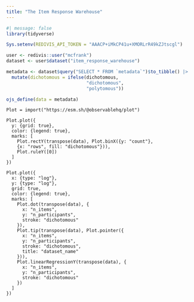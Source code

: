 ```yaml
---
title: "The Item Response Warehouse"
---
```


```r
#| message: false
library(tidyverse)

Sys.setenv(REDIVIS_API_TOKEN = "AAACP+iMkCP41u+XMORLrR49kZJtscgl")

user <- redivis::user("mcfrank")
dataset <- user$dataset("item_response_warehouse")

metadata <- dataset$query("SELECT * FROM `metadata`")$to_tibble() |>
  mutate(dichotomous = ifelse(dichotomous,
                              "dichotomous",
                              "polytomous"))

ojs_define(data = metadata)

```


```ojs
Plot = import("https://esm.sh/@observablehq/plot") 

Plot.plot({
  y: {grid: true},
  color: {legend: true},
  marks: [
    Plot.rectY(transpose(data), Plot.binX({y: "count"}, 
    {x: "rows", fill: "dichotomous"})),
    Plot.ruleY([0])
  ]
})
```

```ojs
Plot.plot({
  x: {type: "log"},
  y: {type: "log"},
  grid: true,
  color: {legend: true},
  marks: [
    Plot.dot(transpose(data), {
      x: "n_items", 
      y: "n_participants", 
      stroke: "dichotomous"
    }),
    Plot.tip(transpose(data), Plot.pointer({
      x: "n_items",
      y: "n_participants",
      stroke: "dichotomous",
      title: "dataset_name"
    })),
    Plot.linearRegressionY(transpose(data), {
      x: "n_items", 
      y: "n_participants", 
      stroke: "dichotomous"
    })
  ] 
})
```
